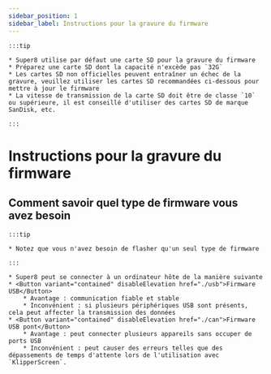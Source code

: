 ```yaml
---
sidebar_position: 1
sidebar_label: Instructions pour la gravure du firmware
---
```


    :::tip

    * Super8 utilise par défaut une carte SD pour la gravure du firmware
    * Préparez une carte SD dont la capacité n'excède pas `32G`
    * Les cartes SD non officielles peuvent entraîner un échec de la gravure, veuillez utiliser les cartes SD recommandées ci-dessous pour mettre à jour le firmware
    * La vitesse de transmission de la carte SD doit être de classe `10` ou supérieure, il est conseillé d'utiliser des cartes SD de marque SanDisk, etc.

    :::

# Instructions pour la gravure du firmware


## Comment savoir quel type de firmware vous avez besoin

    :::tip

    * Notez que vous n'avez besoin de flasher qu'un seul type de firmware

    :::
    
    * Super8 peut se connecter à un ordinateur hôte de la manière suivante
    * <Button variant="contained" disableElevation href="./usb">Firmware USB</Button>
        * Avantage : communication fiable et stable
        * Inconvénient : si plusieurs périphériques USB sont présents, cela peut affecter la transmission des données
    * <Button variant="contained" disableElevation href="./can">Firmware USB pont</Button>
        * Avantage : peut connecter plusieurs appareils sans occuper de ports USB
        * Inconvénient : peut causer des erreurs telles que des dépassements de temps d'attente lors de l'utilisation avec `KlipperScreen`.
